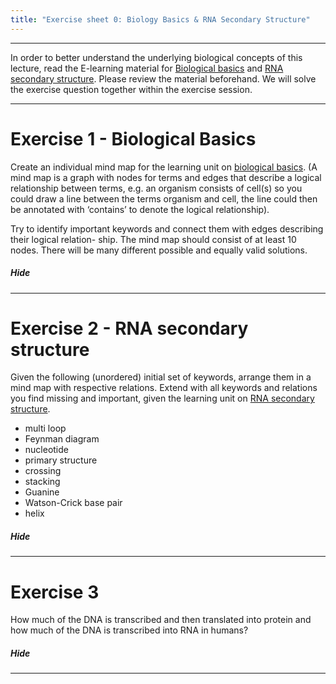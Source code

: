 ```yaml
---
title: "Exercise sheet 0: Biology Basics & RNA Secondary Structure"
---
```


---------------------------------

In order to better understand the underlying biological concepts of this lecture, read the E-learning
material for [Biological basics]() and [RNA secondary structure](). Please review the material beforehand.
We will solve the exercise question together within the exercise session.

---------------------------------

# Exercise 1 - Biological Basics

::: {.question data-latex=""}

Create an individual mind map for the learning unit on [biological basics](). (A mind map is a graph
with nodes for terms and edges that describe a logical relationship between terms, e.g. an organism
consists of cell(s) so you could draw a line between the terms organism and cell, the line could then
be annotated with ‘contains’ to denote the logical relationship).

Try to identify important keywords and connect them with edges describing their logical relation-
ship. The mind map should consist of at least 10 nodes. There will be many different possible and
equally valid solutions.

:::


#### {.tabset}

##### Hide

<div class="solution" style="display: none;">

##### Solution

::: {.answer data-latex=""}

```r
knitr::include_graphics("/assets/figures/exercise-sheet-0/exercise1-sol.jpeg")
```

:::
</div>

#### {-}

---------------------------------

# Exercise 2 - RNA secondary structure

::: {.question data-latex=""}

Given the following (unordered) initial set of keywords, arrange them in a mind map with respective
relations. Extend with all keywords and relations you find missing and important, given the learning
unit on [RNA secondary structure]().

- multi loop
- Feynman diagram
- nucleotide
- primary structure
- crossing
- stacking
- Guanine
- Watson-Crick base pair
- helix

:::

#### {.tabset}

##### Hide

<div class="solution" style="display: none;">

##### Solution

::: {.answer data-latex=""}

```r
knitr::include_graphics("/assets/figures/exercise-sheet-0/exercise2-sol.jpeg")
```

:::
</div>

#### {-}

---------------------------------

# Exercise 3


::: {.question data-latex=""}

How much of the DNA is transcribed and then translated into protein and how much of the DNA
is transcribed into RNA in humans?

:::

#### {.tabset}

##### Hide

<div class="solution" style="display: none;">

##### Solution

::: {.answer data-latex=""}

1% DNA -to- protein, 80 - 90% DNA -to- RNA

:::
</div>

#### {-}

-------------------------------------------

<script src="/assets/js/scripts.js"></script>